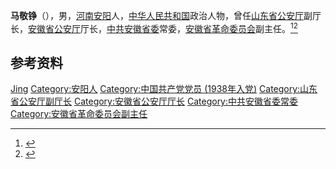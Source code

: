 '''马敬铮'''（{{bd|1920年||？}}），男，[[河南|河南]][[安阳|安阳]]人，[[中华人民共和国|中华人民共和国]]政治人物，曾任[[山东省公安厅|山东省公安厅]]副厅长，[[安徽省公安厅|安徽省公安厅]]厅长，[[中共安徽省委|中共安徽省委]]常委，[[安徽省革命委员会|安徽省革命委员会]]副主任。<ref>{{Cite book|title=中华人民共和国职官志|author=何虎生, 李耀东, 向常福主编|publisher=中国社会出版社|year=2003|isbn=9787800883934|location=北京|pages=}}</ref><ref>{{cite book|title=中囯人名大辞典·当代人物卷|author=廖盖隆等编|year=1990|publisher=上海辞书出版社|location=上海|page=}}</ref>

== 参考资料 ==
{{reflist}}

{{中国人物小作品}}

{{Authority control}}
{{DEFAULTSORT:Ma马}}
[[Category:马姓|Jing]]
[[Category:安阳人|Category:安阳人]]
[[Category:中国共产党党员_(1938年入党)|Category:中国共产党党员 (1938年入党)]]
[[Category:山东省公安厅副厅长|Category:山东省公安厅副厅长]]
[[Category:安徽省公安厅厅长|Category:安徽省公安厅厅长]]
[[Category:中共安徽省委常委|Category:中共安徽省委常委]]
[[Category:安徽省革命委员会副主任|Category:安徽省革命委员会副主任]]